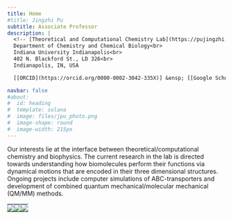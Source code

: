 ```yaml
---
title: Home
#title: Jingzhi Pu
subtitle: Associate Professor
description: |
  <!-- [Theoretical and Computational Chemistry Lab](https://pujingzhi.github.io/)<br> -->
  Department of Chemistry and Chemical Biology<br>
  Indiana University Indianapolis<br>
  402 N. Blackford St., LD 326<br>
  Indianapolis, IN, USA

  [[ORCID](https://orcid.org/0000-0002-3042-335X)] &ensp; [[Google Scholar](https://scholar.google.com/citations?user=RlYang0AAAAJ&hl=en)] &ensp; [[GitHub](https://github.com/pujingzhi)] &ensp; [[CV](./files/JPu-CV.pdf)] &ensp; [[E-mail](mailto:jpu@iu.edu)] 

navbar: false
#about:
#  id: heading
#  template: solana
#  image: files/jpu_photo.png
#  image-shape: round
#  image-width: 215px
---
```


<!-- :::{#heading} -->
<!-- ::: -->

<!-- ![](files/Pu_IU_Indy_Banner.svg){fig-align="left" width="800px"} -->

Our interests lie at the interface between theoretical/computational chemistry and biophysics. The current research in the lab is directed towards understanding how biomolecules perform their functions via dynamical motions that are encoded in their three dimensional structures. Ongoing projects include computer simulations of ABC-transporters and development of combined quantum mechanical/molecular mechanical (QM/MM) methods. 

<!-- <table class="responsive-table" style="width:770px; margin:auto; text-align:center; border-collapse:collapse; border-spacing:0;"> -->
<!--
<table style="width:770px; margin:auto; text-align:center; border-collapse:collapse; border-spacing:0;"> 
<tr>
    <td style="width:310px; padding:0;">
      <img src="files/MalEFGK2.png" width="300px">
    </td>
    <td style="width:210px; padding:0;">
      <img src="files/tt_sp.png" width="200px">
    </td>
    <td style="width:240px; padding:0;">
      <img src="files/qmmm.png" width="240px">
    </td>
  </tr>
</table>
-->

<table class="responsive-table">
  <tr>
    <td style="padding:0;">
      <img src="files/MalEFGK2.png">
    </td>
    <td style="padding:0;">
      <img src="files/tt_sp.png">
    </td>
    <td style="padding:0;">
      <img src="files/qmmm.png">
    </td>
  </tr>
</table>

<!-- | ![](files/MalEFGK2.png){fig-alt="Maltose transporter from E. coli" fig-align="left" width="300px"} | ![](files/tt_sp.png){fig-alt="SP lesion in DNA" fig-align="center" width="220px"} | ![](files/qmmm.png){fig-alt="QM/MM" fig-align="center" width="250px"} | -->
<!-- |:--------------------------------------------------------------------------------------------------:|:----------------------------------------------------------------------------------:|:---------------------------------------------------------------------:| -->
